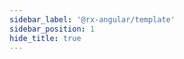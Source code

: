 ```yaml
---
sidebar_label: '@rx-angular/template'
sidebar_position: 1
hide_title: true
---
```



<Readme />

<!-- Workaround for generating table of contents -->
<!-- See https://github.com/facebook/docusaurus/issues/3915#issuecomment-896193142 -->

